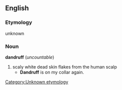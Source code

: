 == English ==
=== Etymology ===
unknown [[Category:Unknown etymology]]

=== Noun ===
'''dandruff''' (''uncountable'')
# scaly white dead skin flakes from the human scalp
#* '''Dandruff''' is on my collar again.